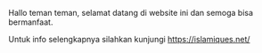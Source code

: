 Hallo teman teman, selamat datang di website ini dan semoga bisa bermanfaat.

Untuk info selengkapnya silahkan kunjungi <a href="https://islamiques.net/" rel="dofollow">https://islamiques.net/</a>
